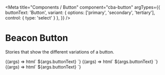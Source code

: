 
<Meta
  title="Components / Button"
  component="cba-button"
  argTypes={{
    buttonText: 'Button',
    variant: {
      options: ['primary', 'secondary', 'tertiary'],
      control: { type: 'select' }
    },
  }}
/>

# Beacon Button

Stories that show the different variations of a button.

<Canvas withSource="open">
  <Story
    name="Button - primary"
    component="cba-button"
    args={{
      buttonText: 'Primary Button',
      variant: 'primary',
    }}
  >
    {(args) => html`
        <cba-button variant="${args.variant}">${args.buttonText}</cba-button>
    `}
  </Story>
</Canvas>

<ArgsTable story="Button - primary" />

<Canvas withSource="open">
  <Story
    name="Button - secondary"
    component="cba-button"
    args={{
      buttonText: 'Secondary Button',
      variant: 'secondary',
    }}
  >
    {(args) => html`
        <cba-button variant="${args.variant}">${args.buttonText}</cba-button>
    `}
  </Story>
</Canvas>

<ArgsTable story="Button - secondary" />

<Canvas withSource="open">
  <Story
    name="Button - tertiary"
    component="cba-button"
    args={{
      buttonText: 'Tertiary Button',
      variant: 'tertiary',
    }}
  >
    {(args) => html`
        <cba-button variant="${args.variant}" >${args.buttonText}</cba-button>
    `}
  </Story>
</Canvas>

<ArgsTable story="Button - tertiary" />
